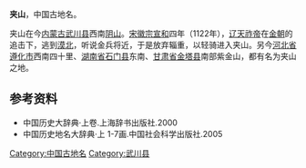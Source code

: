 '''夹山'''，中国古地名。

夹山在今[[内蒙古|内蒙古]][[武川县|武川县]]西南[[阴山|阴山]]。[[宋徽宗|宋徽宗]][[宣和_(北宋)|宣和]]四年（1122年），[[辽天祚帝|辽天祚帝]]在[[金朝|金朝]]的追击下，逃到[[漠北|漠北]]，听说金兵将近，于是放弃辎重，以轻骑进入夹山。另今[[河北省|河北省]][[遵化市|遵化市]]西南四十里、[[湖南省|湖南省]][[石门县|石门县]]东南、[[甘肃省|甘肃省]][[金塔县|金塔县]]南部紫金山，都有名为夹山之地。

==参考资料==
* 中国历史大辞典·上卷.上海辞书出版社.2000
* 中国历史地名大辞典·上 1-7画.中国社会科学出版社.2005

{{DEFAULTSORT:J}}
[[Category:中国古地名|Category:中国古地名]]
[[Category:武川县|Category:武川县]]